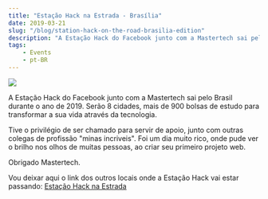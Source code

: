 ```yaml
---
title: "Estação Hack na Estrada - Brasília"
date: 2019-03-21
slug: "/blog/station-hack-on-the-road-brasilia-edition"
description: "A Estação Hack do Facebook junto com a Mastertech sai pelo Brasil durante o ano de 2019. Serão 8 cidades, mais de 900 bolsas de estudo para transformar a sua vida através da tecnologia."
tags:
    - Events
    - pt-BR
---
```


![](https://storage.cloud.google.com/enduring-tea-269022.appspot.com/blog/na_estrada_brasilia1.jpg)

A Estação Hack do Facebook junto com a Mastertech sai pelo Brasil durante o ano de 2019. Serão 8 cidades, mais de 900 bolsas de estudo para transformar a sua vida através da tecnologia.

Tive o privilégio de ser chamado para servir de apoio, junto com outras colegas de profissão "minas incriveis".
Foi um dia muito rico, onde pude ver o brilho nos olhos de muitas pessoas, ao criar seu primeiro projeto web.

Obrigado Mastertech.

Vou deixar aqui o link dos outros locais onde a Estação Hack vai estar passando:
[Estação Hack na Estrada](https://estacaohacknaestrada.mastertech.com.br/)
